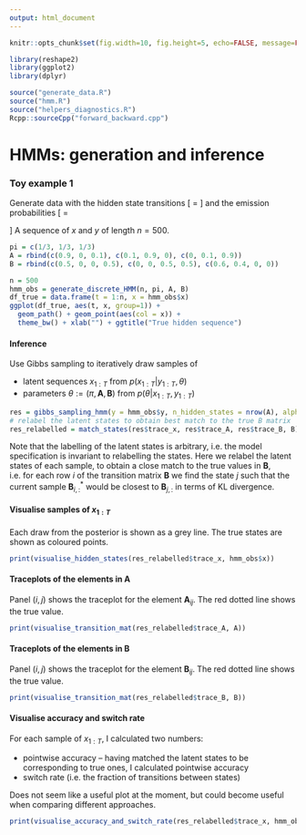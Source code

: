 ```yaml
---
output: html_document
---
```


\newcommand{\boldA}{\mathbf{A}}
\newcommand{\boldB}{\mathbf{B}}
\newcommand{\boldpi}{\boldsymbol{\pi}}

```r
knitr::opts_chunk$set(fig.width=10, fig.height=5, echo=FALSE, message=FALSE, warnings=FALSE, eval=TRUE)
```

```r
library(reshape2)
library(ggplot2)
library(dplyr)

source("generate_data.R")
source("hmm.R")
source("helpers_diagnostics.R")
Rcpp::sourceCpp("forward_backward.cpp")
```


# HMMs: generation and inference

### Toy example 1

Generate data with the hidden state transitions
\[
\boldA = 
  \begin{pmatrix}
  0.9 & 0 & 0.1 \\
  0.1 & 0.9 & 0 \\
  0 & 0.1 & 0.9
  \end{pmatrix}
\]
and the emission probabilities
\[
\boldB = 
  \begin{pmatrix}
  0.5 & 0 & 0 & 0.5 \\
  0 & 0 & 0.5 & 0.5 \\
  0.6 & 0.4 & 0 & 0
  \end{pmatrix}
\]
A sequence of $x$ and $y$ of length $n=500$. 

```r

pi = c(1/3, 1/3, 1/3)
A = rbind(c(0.9, 0, 0.1), c(0.1, 0.9, 0), c(0, 0.1, 0.9))
B = rbind(c(0.5, 0, 0, 0.5), c(0, 0, 0.5, 0.5), c(0.6, 0.4, 0, 0))

n = 500
hmm_obs = generate_discrete_HMM(n, pi, A, B)
df_true = data.frame(t = 1:n, x = hmm_obs$x)
ggplot(df_true, aes(t, x, group=1)) + 
  geom_path() + geom_point(aes(col = x)) + 
  theme_bw() + xlab("") + ggtitle("True hidden sequence")

```

#### Inference

Use Gibbs sampling to iteratively draw samples of

- latent sequences $x_{1:T}$ from $p(x_{1:T} | y_{1:T}, \theta)$
- parameters $\theta := (\pi, \boldA, \boldB)$ from $p(\theta | x_{1:T}, y_{1:T})$


```r
res = gibbs_sampling_hmm(y = hmm_obs$y, n_hidden_states = nrow(A), alpha0 = 0.1, max_iter = 1500, burnin = 500)
# relabel the latent states to obtain best match to the true B matrix
res_relabelled = match_states(res$trace_x, res$trace_A, res$trace_B, B)

```

Note that the labelling of the latent states is arbitrary, i.e. the model specification is invariant to relabelling the states. Here we relabel the latent states of each sample, to obtain a close match to the true values in $\boldB$, i.e. for each row $i$ of the transition matrix $\boldB$ we find the state $j$ such that the current sample $\boldB^{*}_{i, :}$ would be closest to $\boldB_{j, :}$ in terms of KL divergence. 

#### Visualise samples of $x_{1:T}$

Each draw from the posterior is shown as a grey line. The true states are shown as coloured points. 

```r
print(visualise_hidden_states(res_relabelled$trace_x, hmm_obs$x))

```


#### Traceplots of the elements in $\boldA$

Panel $(i, j)$ shows the traceplot for the element $\boldA_{ij}$. The red dotted line shows the true value. 

```r
print(visualise_transition_mat(res_relabelled$trace_A, A))

```

#### Traceplots of the elements in $\boldB$

Panel $(i, j)$ shows the traceplot for the element $\boldB_{ij}$. The red dotted line shows the true value. 

```r
print(visualise_transition_mat(res_relabelled$trace_B, B))

```

#### Visualise accuracy and switch rate

For each sample of $x_{1:T}$, I calculated two numbers:

- pointwise accuracy -- having matched the latent states to be corresponding to true ones, I calculated pointwise accuracy
- switch rate (i.e. the fraction of transitions between states)

Does not seem like a useful plot at the moment, but could become useful when comparing different approaches. 

```r
print(visualise_accuracy_and_switch_rate(res_relabelled$trace_x, hmm_obs$x))

```

